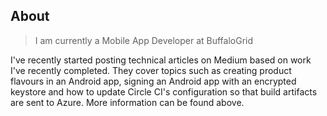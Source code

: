 ## About

> I am currently a Mobile App Developer at BuffaloGrid

I've recently started posting technical articles on Medium based on work I've recently completed. They cover topics such as creating product flavours in an Android app, signing an Android app with an encrypted keystore and how to update Circle CI's configuration so that build artifacts are sent to Azure. More information can be found above.